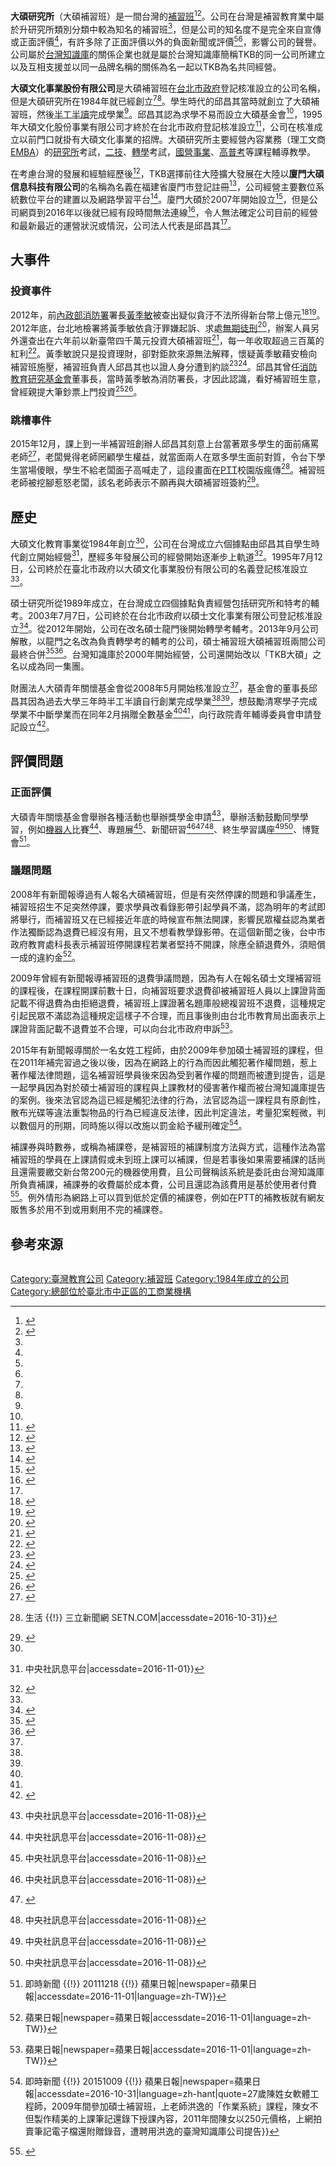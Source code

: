 {{infobox company
| name = 大碩
| name_en = 
| native_name = 
| native_name_lang = <!-- 公司名稱原文語言的ISO 639-1代碼。例如填寫「ja」表示日語。 -->
| other_name =大碩研究所、大碩商研所 
| logo = 
| logo_size = 
| logo_caption = 
| image =          大碩1.jpg
| image_size =
| image_caption =大碩文化事業
| type = <!-- 僅限[[上市公司|上市公司]]或[[私人公司|私人公司]]。其它分類請放入內文。 -->
| traded_as = 
| com_code =
| local_code_name =TW
| local_code =89584169
| predecessor =碩士研究所 
| successor = 
| foundation = <!-- {{Start date and age|df=yes|YYYY|MM|DD}} -->
| founder =邱昌其 
| defunct = <!-- {{End date|YYYY|MM|DD}} -->
| fate =合併 
| location =臺北市中正區開封街一段32號1樓（開封街商業大樓）
| locations =8（台北、桃園、中壢、新竹、台中、台南、高雄、廈門） 
| area_served = 
| key_people = 
| industry =短期補習班 
| products =補習學校課程 
| services =面授、數位、雲端
| revenue = 
| operating_income = 
| net_income = 
| aum = <!-- 僅適用於金融服務類公司。 -->
| assets = 
| equity = 
| owner = 
| num_employees = 
| parent = 
| divisions = 
| subsid = 
| capital =新台幣35,000,000元 
| market_value = 
| P/E_ratio = 
| earnings_per_share = 
| net_asset_value = 
| accounting_period = 
| major_shareholder = 
| slogan =創新、誠信、熱心、速度、多元 
| homepage = <!-- {{URL|example.com/}} --> {{URL|https://www.daso.com.tw/index|大碩研究所}}
| footnotes = 
| trading_name =大碩 
| JPN_CN = 
| num_employees_year = 
}}

'''大碩研究所'''（大碩補習班）是一間台灣的[[補習班|補習班]]<ref name=":02">{{Cite web|url=http://www.daso.com.tw/common/about|title=大碩研究所:提供研究所考試、研究所推甄、在職專班、EMBA最新考試資訊|accessdate=2016-09-22|work=www.daso.com.tw}}</ref><ref name=":1">{{Cite web|url=http://www.1111.com.tw/job-bank/company-description.asp?nNo=10395214#brief|title=大碩文化事業股份有限公司<公司簡介及所有工作機會>─1111人力銀行|accessdate=2016-09-22|work=www.1111.com.tw|quote=大碩文化教育事業股份有限公司 創立於民國73年，主要是從事文化教育事業，擁有為數不少的客戶群。}}</ref>。公司在台灣是補習教育業中屬於升研究所類別分類中較為知名的補習班<ref name=":2" />，但是公司的知名度不是完全來自宣傳或正面評價<ref name=":6" />，有許多除了正面評價以外的負面新聞或評價<ref name=":6" /><ref name=":7" />，影響公司的聲譽。公司屬於[[台灣知識庫|台灣知識庫]]的關係企業也就是屬於台灣知識庫簡稱TKB的同一公司所建立以及互相支援並以同一品牌名稱的關係為名一起以TKB為名共同經營。

'''大碩文化事業股份有限公司'''是大碩補習班在[[台北市政府|台北市政府]]登記核准設立的公司名稱，但是大碩研究所在1984年就已經創立<ref name=":02" /><ref name=":1" />。學生時代的邱昌其當時就創立了大碩補習班，然後[[半工半讀|半工半讀]]完成學業<ref name=":2" />。邱昌其認為求學不易而設立大碩基金會<ref name=":3" />，1995年大碩文化股份事業有限公司才終於在台北市政府登記核准設立<ref name=":4">{{Cite web|url=http://gcis.nat.gov.tw/pub/cmpy/cmpyInfoAction.do?method=detail&banNo=89584169|title=經濟部商業司─公司資料查詢 公司統編：89584169    公司名稱：大碩文化事業股份有限公司|accessdate=2016-09-22|work=gcis.nat.gov.tw|quote=統一編號 89584169 公司狀況 核准設立 公司名稱 大碩文化事業股份有限公司 資本總額(元) 35,000,000 實收資本額(元) 35,000,000 代表人姓名 邱昌其 公司所在地 臺北市中正區開封街1段32號1樓 GPS電子地圖 登記機關 臺北市政府 核准設立日期 084年07月12日}}{{Dead link|date=2018年9月 |bot=InternetArchiveBot |fix-attempted=yes }}</ref>，公司在核准成立以前門口就掛有大碩文化事業的招牌。大碩研究所主要經營內容業務（理工文商[[高级管理人员工商管理硕士|EMBA]]）的[[研究所|研究所]]考試，[[二技|二技]]、[[轉學|轉學]]考試，[[國營事業|國營事業]]、[[高普考|高普考]]等課程輔導教學。

在考慮台灣的發展和經驗經歷後<ref>{{Cite web|quote=大陸事業群(海外多媒體數位教材開發) 「廈門大碩信息科技有限公司」於2007年由TKB臺灣知識庫全額出資設立，是TKB集團在大陸開設的第一家分公司。將TKB臺灣知識庫十多年深耕教育市場的成功經驗拓展至大陸乃至全球海外市場，初期以動漫與遊戲作為知識傳動媒介，現今公司擁有一批資深的專業動漫開發團隊，以多媒體數位教材開發為首，深入實踐動漫應用教學研究。|url=https://www.104.com.tw/jobbank/custjob/index.php?r=cust&j=4060432744463f2130683b1d1d1d1d5f2443a363189j48|title=台灣知識庫股份有限公司＜公司簡介及所有工作機會＞─104人力銀行|accessdate=2016-11-02|work=www.104.com.tw}}</ref>，TKB選擇前往大陸擴大發展在大陸以'''廈門大碩信息科技有限公司'''的名稱為名義在福建省廈門市登記註冊<ref name=":0">{{Cite web|quote=企业名称： 厦门大硕信息科技有限公司 企业类型： 其他 经营模式： 商业服务 主营产品： 软件、课件,软件 主营行业： 行业专用软件,教育教学软件,行业专用软件 法人代表： 邱昌其 成立时间： 2007年 公司注册地点： 福建省厦门市 联系方式 联系人： 沈丹凤女士 (经理助理) 电话号码： 86-0592-3799000 传真号码： 86-0592-3799009 网址： http://tkbchina.com/ 联系地址： 中国福建厦门市思明区厦门软件园二期观日路30号106 经营地址： 厦门软件园二期观日路30号106|url=http://www.huquan.net/detail/3165328.html|title=企业信息 厦门大硕信息科技有限公司|accessdate=2016-11-03|author=|date=|publisher=}}</ref>，公司經營主要數位系統數位平台的建置以及網路學習平台<ref>{{Cite web|url=http://tkbchina.com/ |title=台湾知识库-厦门大硕信息科技有限公司 数字学习领域的先驱领导者 |accessdate=2016-11-02 |date=2015-10-11 |deadurl=bot: unknown |archiveurl=https://web.archive.org/web/20151011035256/http://tkbchina.com/ |archivedate=2015-10-11 }}</ref>。廈門大碩於2007年開始設立<ref>{{Cite web|quote=『厦门大硕信息科技有限公司』于2007年由TKB台湾知识库全额出资设立，是TKB集团在大陆开设的第一家分公司。 厦门大硕信息科技结合大中华区丰富优秀的人力资源，重点开发e-Learning教学系统与各项产品的研发，并将交互式课件、数字学习系统、网络学习平台等的服务提升至国际水平。致力于为大中华及整个亚太地区的企业、政府和教育机构提供全方位的学习产品和服务。同时，公司秉承 “传动知识，创造价值”的理念，以动漫与游戏作为知识传动媒介，深入开展校园动漫人才培养共建项目。公司拥有一批资深的专业动漫项目开发团队，专业从事二维动画、三维动画、三维动画素材库、三维仿真实境、多媒体数字教材等项目开发；拥有TKB集团长年积累的动漫项目经验，能够快速导入台湾先进的动漫学科建设经验；拥有二维虚拟情境教学、三维虚拟情境教学、等多项成功案例，能够深入实践动漫应用教学研究。 凭借母公司TKB集团数十年来的成功经验，厦门大硕信息科技将以福建厦门为华南地区的开发基地，将台湾高质量的数字学习环境引入大中华市场，期望以『大中华区最佳文化教育事业体』的企业目标迈进。 |url=http://tkbchina.com/about/about.html |title=台湾知识库-厦门大硕信息科技有限公司 数字学习领域的先驱领导者 |accessdate=2016-11-02 |date=2015-06-30 |deadurl=bot: unknown |archiveurl=https://web.archive.org/web/20150630154506/http://tkbchina.com/about/about.html |archivedate=2015-06-30 }}</ref>，但是公司網頁到2016年以後就已經有段時間無法連線<ref>{{Cite web|url=http://tkbchina.com|title=台湾知识库-厦门大硕信息科技有限公司   数字学习领域的先驱领导者|accessdate=|author=|date=|publisher=|deadurl=yes|archiveurl=https://web.archive.org/web/20151011035256/http://tkbchina.com/|archivedate=2015-10-11}}</ref>，令人無法確定公司目前的經營和最新最近的運營狀況或情況，公司法人代表是邱昌其<ref name=":0" />。

== 大事件 ==

=== 投資事件 ===
2012年，前[[內政部消防署|內政部消防署]]署長[[黃季敏|黃季敏]]被查出疑似貪汙不法所得新台幣上億元<ref name=":6">{{Citation|quote=前消防署長黃季敏被羈押了4個月，今天期限屆滿，北檢在上午10點15分偵查終結，依貪汙治罪條例等罪名將黃季敏、胞兄黃文宙以及承辦人員，廠商等12人起訴，同時加重求處黃季敏無期徒刑。判這麼重，就是因為檢方查出，黃季敏收受的賄款金額龐大，包括黃金、海外洗錢現金、不動產、基金等等，還查出黃季敏6年前花了4千萬投資補習班，算一算，貪汙所得破億元。|last=年代新聞CH50|title=黃季敏收賄上億 起訴求處無期徒刑!|date=2012-12-24|url=https://www.youtube.com/watch?v=J2fQrCHuBow|accessdate=2016-11-08}}</ref><ref>{{Cite news|quote=檢方還查獲其可疑贓款近2億元，並查扣20公斤黃金等近億元資產。另投資大碩補習班4000萬元 黃季敏另涉將黑心贓款拿去投資教育學子的大碩補習班。周永受攝|date=2012年12月26日|publisher=|author=|location=綜合報導|url=http://www.appledaily.com.tw/appledaily/article/headline/20121226/34729078/|title=貪2億救命錢 黃季敏求處無期|newspaper=蘋果日報|accessdate=2016-10-31|language=zh-TW}}</ref>。2012年底，台北地檢署將黃季敏依貪汙罪嫌起訴、求處[[無期徒刑|無期徒刑]]<ref>{{Citation|last=民視新聞|title=A救災錢!黃季敏起訴無期徒刑|date=2012-12-25|url=https://www.youtube.com/watch?v=7_qvLZ-ugG0|accessdate=2016-11-01}}</ref>，辦案人員另外還查出在六年前以新臺幣四千萬元投資大碩補習班<ref>{{Cite news|quote=自有資金買股票 此外，檢調還發現黃季敏投資大碩補習班四千萬元，並扣得約三千多萬元現金|date=2013年8月15日|publisher=|author1=張欽|author2=孫友廉|location=台北報導|url=http://www.appledaily.com.tw/appledaily/article/headline/20130815/35222938/|title=耗1天 黃季敏籌500萬交保|newspaper=蘋果日報|accessdate=2016-10-31|language=zh-TW}}</ref>，每一年收取超過三百萬的紅利<ref>{{Cite news|url=https://tw.news.yahoo.com/%E6%B4%97%E9%8C%A2%E6%96%B0%E6%8B%9B-%E9%BB%83%E5%AD%A3%E6%95%8F%E6%8A%95%E8%B3%87%E8%A3%9C%E7%BF%92%E7%8F%AD-%E5%B9%B4%E5%88%86%E7%B4%854%E7%99%BE%E8%90%AC-213000347.html|title=洗錢新招 黃季敏投資補習班 年分紅4百萬|newspaper=中時電子報|author=蕭博文|publisher=中國時報|location=台北報導|date=2012-12-25|accessdate=2016-11-01|quote=檢調查出黃季敏涉嫌以四千萬元贓款投資大碩補習班，以每年分紅近四百萬元漂白贓款。台北地檢署昨指揮北機站搜索大碩補習班、台灣知識庫等四處，約談大碩董事長邱昌其、黃季敏胞姊與外甥女等三人作證。據悉，邱昌其稱黃是單純投資，並不知道黃的資金是「黑錢」。 大碩補習班以專營研究所課程著名，董事長邱昌其出身台中東勢，還是抗日志士丘逢甲遺族。邱昌其在八十五年成立「消防教育學術研究基金會」，九十三年東勢遭逢七二水災，邱昌其便致電時任消防署長的黃季敏協助，九十四年更獲全國義消楷模「鳳凰獎」。 }}</ref>。黃季敏說只是投資理財，卻對鉅款來源無法解釋，懷疑黃季敏藉安檢向補習班施壓，補習班負責人邱昌其也以證人身分遭到約談<ref>{{Cite news|quote=消防署前署長黃季敏，已被查出貪污不法所得恐破億元。起訴前夕，辦案人員又查出，6年前黃以兒子、姊姊及外甥女3人名義，以4000萬元投資大碩補習班，每年收取逾300萬元紅利；黃被提訊說，只是投資理財，但對鉅款來源無法提出合理解釋。（資料照，記者朱沛雄攝）（資料照，記者朱沛雄攝）檢調查出，大碩補習班負責人邱昌其，每年以現金分紅給黃季敏，由於過去大碩補習班曾有消防安檢不合格紀錄，黃季敏是否以安檢為由向業者施壓要求插股，以及補習班業者有無涉及逃漏稅 業者︰黃還提現金上門投資|date=2012-12-25|publisher=自由時報|author=林俊宏|location=台北報導|url=http://news.ltn.com.tw/news/society/paper/640870|title=黃季敏近起訴 爆4千萬插股補習班 - 社會 - 自由時報電子報|accessdate=2016-10-31}}</ref><ref>{{Cite news|url=http://www.chinatimes.com/realtimenews/20140102003467-260402|title=黃季敏投資補習班疑涉貪 北檢不起訴|last=中時電子報|newspaper=中時電子報|accessdate=2016-11-08|language=zh-TW}}</ref>。邱昌其曾任[[消防教育研究基金會|消防教育研究基金會]]董事長，當時黃季敏為消防署長，才因此認識，看好補習班生意，曾經親提大筆鈔票上門投資<ref>{{Cite news|last=中天新聞|title=黃季敏涉貪案偵結 遭求處無期徒刑|date=2012-12-24|url=https://www.youtube.com/watch?v=7h4KJ67PV60|accessdate=2016-10-31|quote=消防署前署長黃季敏，被查出貪污不法所得破億元，由於他羈押期限即將屆滿，台北地檢署將他依貪污罪嫌起訴。另外辦案人員又查出，6年前黃季敏以4000萬元投資大碩補習班，每年收取超過300萬紅利。}}</ref><ref>{{Citation|last=年代新聞|title=黃季敏爆婚外情! 力行"四不"防貪曝光|date=2012-12-25|url=https://www.youtube.com/watch?v=X7_vuH7NP1A|accessdate=2016-11-01}}</ref>。
<!--date=|publisher=|author=|location=|--><!--;提告事件<small>
:</small>
;跳槽事件<small>
#</small><small>
#</small><small>
#</small>
;投資事件<small>
#</small><small>
#</small><small>
#</small><small>
#
#</small>
-->

=== 跳槽事件 ===
2015年12月，課上到一半補習班創辦人邱昌其刻意上台當著眾多學生的面前痛罵老師<ref>{{Cite news|quote=發佈日期：2015年12月10日   知名研究所補習班大碩，驚爆老闆在課堂上當著學生面上台痛罵自家老師，質疑跳槽不忠，這名老師是教經濟學的權威，叫做高昇，補教界具高知名度，很多學生指定上他的課，但老師被高薪挖角計畫出走，老闆覺得他枉顧學生權益，兩人就在課堂上對質，台下學生傻眼，這段畫面也在PTT校園版瘋傳。|author=三立新聞台 CH54|publisher=三立新聞台|title=補教名師跳槽　竟遭老闆當學生面大罵｜三立新聞台|date=2015-12-10|url=https://www.youtube.com/watch?v=Gpt8AI_FaOE|accessdate=2016-10-31}}</ref>，老闆覺得老師罔顧學生權益，就當面兩人在眾多學生面前對質，令台下學生當場傻眼，學生不給老闆面子高喊走了，這段畫面在[[批踢踢|PTT]]校園版瘋傳<ref name=":7">{{Cite web|quote=記者陳威亘、張乃峻／台北報導 知名研究所補習班大碩，驚爆老闆在課堂上當著學生面上台痛罵自家老師，質疑跳槽不忠，這名老師是教經濟學的權威，叫做高昇，補教界具高知名度，很多學生指定上他的課，但老師被高薪挖角、計畫出走，老闆覺得他枉顧學生權益，兩人就在課堂上對質，台下學生傻眼，這段畫面也在PTT校園版瘋傳。|author1=陳威亘|author2=張乃峻|publisher=三立新聞網|location=台北報導|url=http://www.setn.com/News.aspx?NewsID=111532|title=獨家／補教名師跳槽 遭老闆當學生面怒批「不忠」 {{!}} 生活 {{!}} 三立新聞網 SETN.COM|accessdate=2016-10-31}}</ref>。補習班老師被挖腳惹怒老闆，該名老師表示不願再與大碩補習班簽約<ref>{{Cite news|url=http://live.setn.com/newsvod/show/111532/38302|title=補教名師跳槽　竟遭老闆當學生面大罵│影音│三立新聞網 SETN.com|last=三立新聞網|accessdate=2016-10-31}}</ref>。

== 歷史 ==<!--|quote=|publisher=|author=|location=-->
大碩文化教育事業從1984年創立<ref name=":1" />，公司在台灣成立六個據點由邱昌其自學生時代創立開始經營<ref>{{Cite news|quote=|publisher=|author=|location=|url=http://www.cna.com.tw/postwrite/Detail/58586.aspx#.WBiLMi197IU|title=職場贏家就是你！龍華傑出校友邱昌其董事長返校談生涯規劃成功心法 {{!}} 中央社訊息平台|accessdate=2016-11-01}}</ref>，歷經多年發展公司的經營開始逐漸步上軌道<ref name=":2">{{Cite news|url=http://www.businesstoday.com.tw/article-content-80394-118394|title=今周刊 - 虛實互用 台灣知識庫補教新軍 P.99|last=|first=|date=|work=|publisher=今周文化事業(股)公司|newspaper=今周刊|accessdate=2016-11-01|language=zh-TW|quote=虛實互用 台灣知識庫補教新軍 P.99 從升學補習班到專業證照考試一手包辦 加入收藏 撰文 / 賴德剛 出處 / 今周刊 503期 關聯關鍵字： 補習, 數位學習, 邱昌其2006/08/10 邱昌其從學生時代創立大碩補習班，成為補教界升研究所的龍頭，六年前跨入線上學習，如今營運已達損益平衡，是少數補教業成功跨入線上學習的佼佼者。 由國內知名補習班業者「大碩」董事長邱昌其創立的台灣知識庫，是目前國內線上數位學習產業中，擁有最多實體教室的公司，也是目前由補習班轉型成數位學習形態的佼佼者。 邱昌其認為網路學習是文教產業必然趨勢，因此如何讓網路與實體教學相輔相成，突破空間（上課教室）、時間（學生學習時間）與區域（遠距教學）問題，絕對是線上數位學習成功的關鍵。}}</ref>。1995年7月12日，公司終於在臺北市政府以大碩文化事業股份有限公司的名義登記核准設立<ref name=":4" />。

碩士研究所從1989年成立，在台灣成立四個據點負責經營包括研究所和特考的輔考。2003年7月7日，公司終於在台北市政府以碩士文化事業有限公司登記核准設立<ref>{{Cite web|quote=公司統編：80494027 公司名稱：碩士文化事業有限公司  統一編號 80494027 公司狀況 解散 ( 102年09月26日 府產業商字 第10288271700號 )  公司名稱 碩士文化事業有限公司  資本總額(元) 500,000 代表人姓名 公司所在地 臺北市中正區漢口街1段51號1樓 GPS電子地圖 登記機關 臺北市政府 核准設立日期 092年07月07日 最後核准變更日期 099年01月21日 停業日期(起) 102年06月28日 停業日期(迄) 103年06月27日 所營事業資料 (新版所營事業代碼對照查詢) F109010 圖書批發業 F209010 書籍、文具零售業 ZZ99999 除許可業務外，得經營法令非禁止或限制之業務 查詢「原營利事業登記證所登載之營業項目資料」 公司已解散 ，公司負責人為清算人，依公司法第83條規定，清算人之就任、解任等均應向法院聲報；依民法第42條第1項規定，清算中之公司，係屬法院監督範疇。|url=http://gcis.nat.gov.tw/pub/cmpy/cmpyInfoAction.do?method=detail&banNo=80494027|title=經濟部商業司─公司資料查詢 公司統編：80494027    公司名稱：碩士文化事業有限公司|accessdate=2016-11-01|work=gcis.nat.gov.tw}}{{Dead link|date=2018年9月 |bot=InternetArchiveBot |fix-attempted=yes }}</ref>。從2012年開始，公司在改名碩士龍門後開始轉學考輔考。2013年9月公司解散，以龍門之名改為負責轉學考的輔考的公司，碩士補習班大碩補習班兩間公司最終合併<ref>{{Cite web|url=http://www.growth.com.tw/index.html |title=碩士龍門專辦研究所考試/轉學考/外交特考/大學輔考四大專區，專業研究所轉學考資訊站都在碩士龍門。 |accessdate=2016-11-01 |date=2012-06-27 |deadurl=bot: unknown |archiveurl=https://web.archive.org/web/20120627094809/http://www.growth.com.tw/index.html |archivedate=2012-06-27 }}</ref><ref>{{Cite web|quote=碩士研究所成立於1989年，開辦至今已邁入第十八個年頭，碩士是一所專辦研究所升學及特考的輔考機構，全省共有四個據點：台北、台中、台南、高雄，全省連線專辦理工所、商管所、教育所、外文所、中文所、藝術所、法政所、傳播所等研究所課程  碩士研究所和所有報考研究所的同學有相同的堅持，堅持超強師資、堅持完整課程、堅持專業口碑、堅持最佳服務。 ☆ 碩士針對您的需求，為您量身打造最完整的課程 春季班 每年三月開課 暑期班 每年七月開課 秋季班 每年十月開課 題庫班 每年十月開課|archiveurl=https://web.archive.org/web/20081202052108/http://www.growth.com.tw/counter/growth.html
|archivedate= 2008-12-02|url=http://www.growth.com.tw/counter/growth.html|title=關於碩士|accessdate=2016-11-01|date=2008-12-02}}</ref>。台灣知識庫於2000年開始經營，公司還開始改以「TKB大碩」之名以成為同一集團。

財團法人大碩青年關懷基金會從2008年5月開始核准設立<ref name=":3" />，基金會的董事長邱昌其因為過去大學三年時半工半讀自行創業完成學業<ref name=":2" /><ref name=":3" />，想鼓勵清寒學子完成學業不中斷學業而在同年2月捐贈全數基金<ref name=":5" /><ref name=":3" />，向行政院青年輔導委員會申請登記設立<ref name=":3">{{Cite web|quote=緣由 來自台中東勢果農之子邱昌其先生，憑藉著客家人刻苦耐勞、硬頸精神，北上求學、創業，歷經二十餘年篳路藍縷，白手起家創辦台灣數位學習翹楚－台灣知識庫（股）公司。當事業漸入佳境之際，邱董事長回憶起大學時期因家境因素，為不中斷學業，求學過程之艱辛更甚於一般學子，並於大三自行創業半工半讀完成學業，有感於此，為鼓勵與協助全台優秀之清寒學子不中斷學業，邱董事長於九十七年二月捐贈全數設立基金並向行政院青年輔導委員會申請設立「財團法人大碩青年關懷基金會」，經嚴格審核程序於五月終獲准成立，正式投入全台青年關懷公益活動。 設立宗旨 本會以推廣關懷青年理念、推動青年公益活動、促進青年發展為宗旨。積極推動以下業務： 一、推動青年人才培育。 二、設置青年清寒助學金暨急難救助金。 三、推動青年社會福利活動。 四、推廣青年科技活動，提升數位學習。 五、積極推動青年參與志願服務。 六、啟發青年多元創意，提升管理能力。 七、其他符合本會設立宗旨之業務。|url=http://www.taso.org.tw/1.html|title=大碩青年關懷基金會|accessdate=2016-11-01|work=www.taso.org.tw}}</ref>。

== 評價問題 ==

=== 正面評價 ===

大碩青年關懷基金會舉辦各種活動也舉辦獎學金申請<ref name=":5">{{Cite news|quote=大碩青年關懷基金會創立以來，因創辦人丘昌其董事長熱心助學，期間不但發動公司各地同仁捐書到偏鄉、捐款贊助偏遠學校等活動，更是每年開始發放清寒獎學金。湛同學就是因為本基金會及丘董事長的關懷而翻轉人生的經典例子，從高中輟學，差點成為古惑仔，在大一時和本基金會及丘董事長有了第一次接觸，丘董事長鼓勵湛同學參加轉學考，轉考到政大，又繼續支持湛同學加強英語聽說讀寫各種能力，除了大學期間更是年年領書卷獎，參加今年的律師資格考外，還是台大研究所高材生，未來更是希望可以成為台灣社會的棟樑!基於推廣關懷青年理念、促進青年發展的宗旨，大碩青年關懷基金會為獎勵清寒學子能於學習的路程上更加努力向前，成為品學兼優之社會中堅為目標，於每年舉辦了清寒獎學金的申請活動，只要您符合全國公私立大學院校及高中職日間部學生，學業成績80分以上且領有低收入戶卡或清寒證明書等其他條件者即可參與申請。欲知更多詳細的資訊，請參閱財團法人大碩青年關懷基金會網站http://www.taso.org.tw/2.html訊息來源：財團法人大碩青年關懷基金會|date=2015-11-19|author=訊息服務|publisher=中央社|url=http://www.cna.com.tw/postwrite/Detail/183057.aspx#.WCG3DtJ96Uk|title=104年大碩青年關懷基金會　頒發清寒獎助學金 {{!}} 中央社訊息平台|accessdate=2016-11-08}}</ref>，舉辦活動鼓勵同學學習，例如[[機器人|機器人]]比賽<ref>{{Cite news|url=http://www.cna.com.tw/postwrite/Detail/169272.aspx#.WCG43dJ96Uk|title=高應大辦TKB青少年創意機器人比賽 國中小高中組裝甲蟲王競食比創意 {{!}} 中央社訊息平台|accessdate=2016-11-08}}</ref>、專題展<ref>{{Cite news|url=http://www.cna.com.tw/postwrite/Detail/165283.aspx#.WCG3WNJ96Uk|title=第一科大舉辦「2015實務專題研習營」 全國高中職百名學子展實務專題成果 {{!}} 中央社訊息平台|accessdate=2016-11-08}}</ref>、新聞研習<ref>{{Cite news|url=http://www.cna.com.tw/postwrite/Detail/174962.aspx#.WCG3aNJ96Uk|title=第六屆榕台新聞營 圓山盛大開營 {{!}} 中央社訊息平台|accessdate=2016-11-08}}</ref><ref>{{Cite web|url=http://news.takungpao.com/mainland/topnews/2016-07/3350153_wap.html|title=第七届榕台大学生新闻营今启幕 _大公资讯_大公网|accessdate=2016-11-08|work=news.takungpao.com}}</ref><ref>{{Cite news|url=http://www.cna.com.tw/postwrite/Detail/170317.aspx#.WCG3gtJ96Uk|title=第六屆榕台新聞營讓您變身媒體行銷達人，現在報名再享優惠 {{!}} 中央社訊息平台|accessdate=2016-11-08}}</ref>、終生學習講座<ref>{{Cite news|url=http://www.cna.com.tw/postwrite/Detail/124512.aspx#.WCG6LNJ96Uk|title=搞笑拼出一片天，『這群人』獨家分享爆紅秘訣 {{!}} 中央社訊息平台|accessdate=2016-11-08}}</ref><ref>{{Cite news|url=http://www.cna.com.tw/postwrite/Detail/111206.aspx#.WCG3l9J96Uk|title=企業管理博士羅凱揚 教您突破時間限制 {{!}} 中央社訊息平台|accessdate=2016-11-08}}</ref>、博覽會<ref>{{Cite news|url=http://www.appledaily.com.tw/realtimenews/article/life/20111218/101561|title=大學博覽會　鑽石女孩閃亮吸睛 {{!}} 即時新聞 {{!}} 20111218 {{!}} 蘋果日報|newspaper=蘋果日報|accessdate=2016-11-01|language=zh-TW}}</ref>。

=== 議題問題 ===


<!--突然停課-->
2008年有新聞報導過有人報名大碩補習班，但是有突然停課的問題和爭議產生，補習班招生不足突然停課，要求學員改看錄影帶引起學員不滿，認為明年的考試即將舉行，而補習班又在已經接近年底的時候宣布無法開課，影響民眾權益認為業者作法獨斷認為退費已經沒有用，且又不想看教學錄影帶。在這個新聞之後，台中市政府教育處科長表示補習班停開課程若業者堅持不開課，除應全額退費外，須賠償一成的違約金<ref>{{Cite news|url=http://www.appledaily.com.tw/appledaily/article/property/20081116/31144682/|title=補習班「招生不足」 突然停課 {{!}} 蘋果日報|newspaper=蘋果日報|accessdate=2016-11-01|language=zh-TW}}</ref>。
<!--退費爭議-->

2009年曾經有新聞報導補習班的退費爭議問題，因為有人在報名碩士文理補習班的課程後，在課程開課前數十日，向補習班要求退費卻被補習班人員以上課證背面記載不得退費為由拒絕退費，補習班上課證著名題庫般總複習班不退費，這種規定引起民眾不滿認為這種規定這樣子不合理，而且事後則由台北市教育局出面表示上課證背面記載不退費並不合理，可以向台北市政府申訴<ref>{{Cite news|date=2009年2月11日|location=台北報導|author=投訴組|quote=記者質疑，上課證背面註明「題庫班、總複習班不試聽不退費」，季姓副理說，希望學生報名前仔細思考，報名後不要任意退費，才做這樣的約定。台北市教育局社教科補習教育股長吳青娟表示，依「台北市短期補習班管理規則」規定，開課日前第59日至第8日提出退費申請，補習班應退還課程費用的90％。她說，上課證背後約定「不退費」條款並不合理|url=http://www.appledaily.com.tw/appledaily/article/headline/20090211/31381869|title=尚未開課 補習班竟拒退學費 {{!}} 蘋果日報|newspaper=蘋果日報|accessdate=2016-11-01|language=zh-TW}}</ref>。
<!--著作權-->

2015年有新聞報導關於一名女姓工程師，由於2009年參加碩士補習班的課程，但在2011年補完習過之後以後，因為在網路上的行為而因此觸犯著作權問題，惹上著作權法律問題，這名補習班學員後來因為受到著作權的問題而被遭到提告，這是一起學員因為對於碩士補習班的課程與上課教材的侵害著作權而被台灣知識庫提告的案例。後來法官認為這已經是觸犯法律的行為，法官認為這一課程具有原創性，散布光碟等違法重製物品的行為已經違反法律，因此判定違法，考量犯案輕微，判以數個月的刑期，同時施以得以改施以罰金給予緩刑確定<ref>{{Cite news|url=http://www.appledaily.com.tw/realtimenews/article/new/20151009/708257/|title=私錄補教師上課內容拍賣　女工程師遭判刑 {{!}} 即時新聞 {{!}} 20151009 {{!}} 蘋果日報|newspaper=蘋果日報|accessdate=2016-10-31|language=zh-hant|quote=27歲陳姓女軟體工程師，2009年間參加碩士補習班，上老師洪逸的「作業系統」課程，陳女不但製作精美的上課筆記還錄下授課內容，2011年間陳女以250元價格，上網拍賣筆記電子檔還附贈錄音，遭聘用洪逸的臺灣知識庫公司提告}}</ref>。

<!--補課卷-->
補課券與時數券，或稱為補課卷，是補習班的補課制度方法與方式，這種作法為當補習班的學員在上課請假或未到班上課可以補課，但是若事後如果需要補課的話尚且還需要繳交新台幣200元的機器使用費，且公司聲稱該系統是委託由台灣知識庫所負責補課，補課券的收費屬於成本費，公司且還認為該費用是基於使用者付費<ref>{{Cite web|quote=•有關本公司補課委由TKB-數位學堂播放 數位學堂補課預約上課流程(詳細流程請至數位學堂網www.tkblearning.com.tw) 1. 第一次補課前請學員自行攜帶上課證親自數位學堂登入資料後，始可於網路上預約DV課程(須自購補課券)。 2. 經工作人員簽核，並收取預約時段之時數券。(未經工作人員簽核者無效) 3. 數位學堂補課複習均為使用者付費，凡本班學員(有效期限內)，每次上課僅收200元成本費，敬請同學配合。 4. 限與面授選課同科目、同老師之課程始可受理補課。 【註】若TKB更新預約補課辦法時，依新頒訂辦法實施。|url=http://www.daso.com.tw/common/qa|title=大碩研究所:提供研究所考試、研究所推甄、在職專班、EMBA最新考試資訊|accessdate=2016-11-01|work=www.daso.com.tw}}</ref>。例外情形為網路上可以買到低於定價的補課卷，例如在PTT的補教板就有網友販售多於用不到或用剩用不完的補課卷。


== 參考來源 ==
<div style='height: 100vh; overflow: auto;'>
{{reflist|2}}

[[Category:臺灣教育公司|Category:臺灣教育公司]]
[[Category:補習班|Category:補習班]]
[[Category:1984年成立的公司|Category:1984年成立的公司]]
[[Category:總部位於臺北市中正區的工商業機構|Category:總部位於臺北市中正區的工商業機構]]